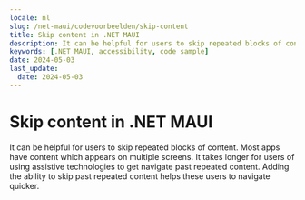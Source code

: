 ```yaml
---
locale: nl
slug: /net-maui/codevoorbeelden/skip-content
title: Skip content in .NET MAUI
description: It can be helpful for users to skip repeated blocks of content.
keywords: [.NET MAUI, accessibility, code sample]
date: 2024-05-03
last_update:
  date: 2024-05-03
---
```


# Skip content in .NET MAUI

It can be helpful for users to skip repeated blocks of content. Most apps have content which appears on multiple screens. It takes longer for users of using assistive technologies to get navigate past repeated content. Adding the ability to skip past repeated content helps these users to navigate quicker.

<CodeSample id="screen-skip" platform="net-maui" locale="en"/>
